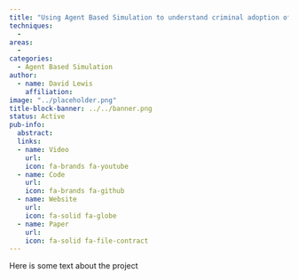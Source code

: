 ```yaml
---
title: "Using Agent Based Simulation to understand criminal adoption of new technologies"
techniques:
  -
areas:
  -
categories:
  - Agent Based Simulation
author:
  - name: David Lewis
    affiliation:
image: "../placeholder.png"
title-block-banner: ../../banner.png
status: Active
pub-info:
  abstract:
  links:
  - name: Video
    url:
    icon: fa-brands fa-youtube
  - name: Code
    url:
    icon: fa-brands fa-github
  - name: Website
    url:
    icon: fa-solid fa-globe
  - name: Paper
    url:
    icon: fa-solid fa-file-contract
---
```


Here is some text about the project
